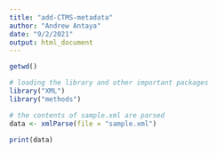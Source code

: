 ---
title: "add-CTMS-metadata"
author: "Andrew Antaya"
date: "9/2/2021"
output: html_document
---

```{r}
getwd()
```

```{r}
# loading the library and other important packages
library("XML")
library("methods")
```

```{r}
# the contents of sample.xml are parsed
data <- xmlParse(file = "sample.xml")

print(data)
```

